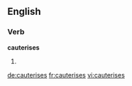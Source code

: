 
==English==

===Verb===
'''cauterises'''

# {{third-person singular of|cauterise}}

[[de:cauterises]]
[[fr:cauterises]]
[[vi:cauterises]]